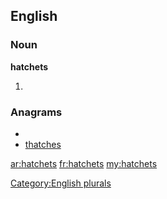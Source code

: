==English==

===Noun===
'''hatchets'''

# {{plural of|[[hatchet]]}}

===Anagrams===
* {{alphagram|acehhstt}}
* [[thatches#English|thatches]]

[[Category:English plurals]]

[[ar:hatchets]]
[[fr:hatchets]]
[[my:hatchets]]